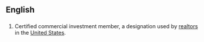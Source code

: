 ==English==

==={{initialism}}===
{{infl|en|{{initialism}}}}

# Certified commercial investment member, a designation used by [[realtor]]s in the [[United States]].
